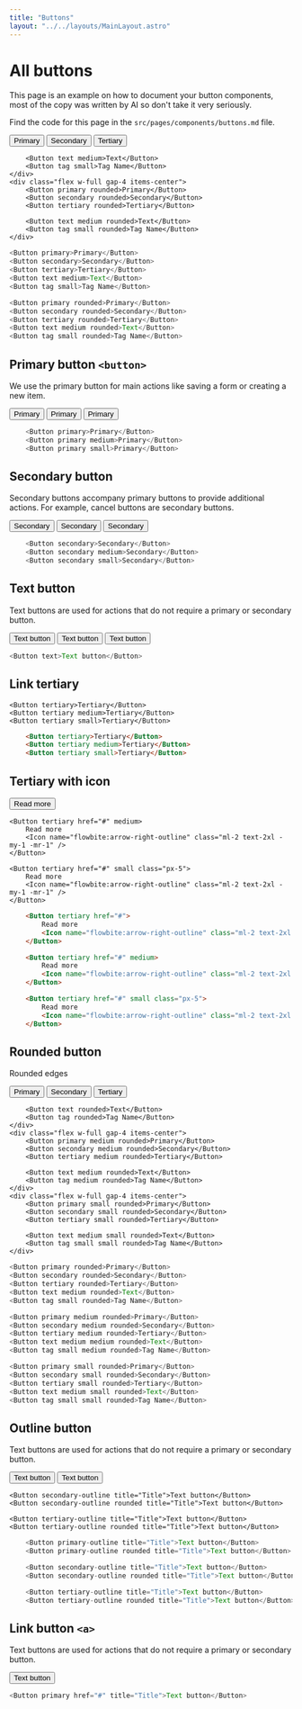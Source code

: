 ```yaml
---
title: "Buttons"
layout: "../../layouts/MainLayout.astro"
---
```


# All buttons

This page is an example on how to document your button components, most of the copy was written by AI so don't take it very seriously.

Find the code for this page in the `src/pages/components/buttons.md` file.

<div class="component-preview flex-wrap">
    <div class="flex w-full gap-4 items-center">
        <Button primary>Primary</Button>
        <Button secondary>Secondary</Button>
        <Button tertiary>Tertiary</Button>
        
        <Button text medium>Text</Button>
        <Button tag small>Tag Name</Button>
    </div>
    <div class="flex w-full gap-4 items-center">
        <Button primary rounded>Primary</Button>
        <Button secondary rounded>Secondary</Button>
        <Button tertiary rounded>Tertiary</Button>
        
        <Button text medium rounded>Text</Button>
        <Button tag small rounded>Tag Name</Button>
    </div>
</div>

```js
<Button primary>Primary</Button>
<Button secondary>Secondary</Button>
<Button tertiary>Tertiary</Button>
<Button text medium>Text</Button>
<Button tag small>Tag Name</Button>

<Button primary rounded>Primary</Button>
<Button secondary rounded>Secondary</Button>
<Button tertiary rounded>Tertiary</Button>
<Button text medium rounded>Text</Button>
<Button tag small rounded>Tag Name</Button>
```

## Primary button `<button>`

We use the primary button for main actions like saving a form or creating a new item.

<div class="component-preview">
    <Button primary>Primary</Button>
    <Button primary medium>Primary</Button>
    <Button primary small>Primary</Button>
</div>

```js
    <Button primary>Primary</Button>
    <Button primary medium>Primary</Button>
    <Button primary small>Primary</Button>
```

## Secondary button

Secondary buttons accompany primary buttons to provide additional actions.
For example, cancel buttons are secondary buttons.

<div class="component-preview">
    <Button secondary>Secondary</Button>
    <Button secondary medium>Secondary</Button>
    <Button secondary small>Secondary</Button>
</div>

```js
    <Button secondary>Secondary</Button>
    <Button secondary medium>Secondary</Button>
    <Button secondary small>Secondary</Button>
```

## Text button

Text buttons are used for actions that do not require a primary or secondary button.

<div class="component-preview">
    <Button text>Text button</Button>
    <Button text>Text button</Button>
    <Button text>Text button</Button>
</div>

```js
<Button text>Text button</Button>
```

## Link tertiary 

<div class="component-preview">

    <Button tertiary>Tertiary</Button>
    <Button tertiary medium>Tertiary</Button>
    <Button tertiary small>Tertiary</Button>

</div>

```html
    <Button tertiary>Tertiary</Button>
    <Button tertiary medium>Tertiary</Button>
    <Button tertiary small>Tertiary</Button>
```

## Tertiary with icon
<div class="component-preview">
    <Button tertiary href="#">
        Read more
        <Icon name="flowbite:arrow-right-outline" class="ml-2 text-2xl -my-1 -mr-1" />
    </Button>

    <Button tertiary href="#" medium>
        Read more
        <Icon name="flowbite:arrow-right-outline" class="ml-2 text-2xl -my-1 -mr-1" />
    </Button>

    <Button tertiary href="#" small class="px-5">
        Read more
        <Icon name="flowbite:arrow-right-outline" class="ml-2 text-2xl -my-1 -mr-1" />
    </Button>
</div>

```html
    <Button tertiary href="#">
        Read more
        <Icon name="flowbite:arrow-right-outline" class="ml-2 text-2xl -my-1 -mr-1" />
    </Button>

    <Button tertiary href="#" medium>
        Read more
        <Icon name="flowbite:arrow-right-outline" class="ml-2 text-2xl -my-1 -mr-1" />
    </Button>

    <Button tertiary href="#" small class="px-5">
        Read more
        <Icon name="flowbite:arrow-right-outline" class="ml-2 text-2xl -my-1 -mr-1" />
    </Button>

```

## Rounded button

Rounded edges

<div class="component-preview flex-wrap">
    <div class="flex w-full gap-4 items-center">
        <Button primary rounded>Primary</Button>
        <Button secondary rounded>Secondary</Button>
        <Button tertiary rounded>Tertiary</Button>
        
        <Button text rounded>Text</Button>
        <Button tag rounded>Tag Name</Button>
    </div>
    <div class="flex w-full gap-4 items-center">
        <Button primary medium rounded>Primary</Button>
        <Button secondary medium rounded>Secondary</Button>
        <Button tertiary medium rounded>Tertiary</Button>
        
        <Button text medium rounded>Text</Button>
        <Button tag medium rounded>Tag Name</Button>
    </div>
    <div class="flex w-full gap-4 items-center">
        <Button primary small rounded>Primary</Button>
        <Button secondary small rounded>Secondary</Button>
        <Button tertiary small rounded>Tertiary</Button>
        
        <Button text medium small rounded>Text</Button>
        <Button tag small small rounded>Tag Name</Button>
    </div>
</div>

```js
<Button primary rounded>Primary</Button>
<Button secondary rounded>Secondary</Button>
<Button tertiary rounded>Tertiary</Button>
<Button text medium rounded>Text</Button>
<Button tag small rounded>Tag Name</Button>

<Button primary medium rounded>Primary</Button>
<Button secondary medium rounded>Secondary</Button>
<Button tertiary medium rounded>Tertiary</Button>
<Button text medium medium rounded>Text</Button>
<Button tag small medium rounded>Tag Name</Button>

<Button primary small rounded>Primary</Button>
<Button secondary small rounded>Secondary</Button>
<Button tertiary small rounded>Tertiary</Button>
<Button text medium small rounded>Text</Button>
<Button tag small small rounded>Tag Name</Button>
```

## Outline button

Text buttons are used for actions that do not require a primary or secondary button.

<div class="component-preview">
    <Button primary-outline title="Title">Text button</Button>
    <Button primary-outline rounded title="Title">Text button</Button>

    <Button secondary-outline title="Title">Text button</Button>
    <Button secondary-outline rounded title="Title">Text button</Button>

    <Button tertiary-outline title="Title">Text button</Button>
    <Button tertiary-outline rounded title="Title">Text button</Button>
</div>

```js
    <Button primary-outline title="Title">Text button</Button>
    <Button primary-outline rounded title="Title">Text button</Button>

    <Button secondary-outline title="Title">Text button</Button>
    <Button secondary-outline rounded title="Title">Text button</Button>

    <Button tertiary-outline title="Title">Text button</Button>
    <Button tertiary-outline rounded title="Title">Text button</Button>
```


## Link button `<a>`

Text buttons are used for actions that do not require a primary or secondary button.

<div class="component-preview">
    <Button primary href="#" title="Title">Text button</Button>
</div>

```js
<Button primary href="#" title="Title">Text button</Button>
```
